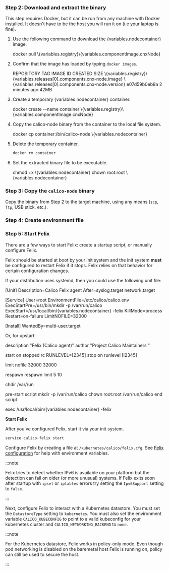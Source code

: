 


<NonClusterReadOnlyStep />

### Step 2: Download and extract the binary

This step requires Docker, but it can be run from any machine with Docker installed. It doesn't have to be the host you will run it on (i.e your laptop is fine).

1. Use the following command to download the {variables.nodecontainer} image.

   <CodeBlock language='bash'>
   docker pull \{variables.registry}\{variables.componentImage.cnxNode}
   </CodeBlock>

1. Confirm that the image has loaded by typing `docker images`.

   <CodeBlock language=''>
   REPOSITORY       TAG           IMAGE ID       CREATED         SIZE
   \{variables.registry}\{variables.releases[0].components.cnx-node.image}      \{variables.releases[0].components.cnx-node.version}        e07d59b0eb8a   2 minutes ago   42MB
   </CodeBlock>

1. Create a temporary {variables.nodecontainer} container.

   <CodeBlock language='bash'>
   docker create --name container \{variables.registry}\{variables.componentImage.cnxNode}
   </CodeBlock>

1. Copy the calico-node binary from the container to the local file system.

   <CodeBlock language='bash'>
   docker cp container:/bin/calico-node \{variables.nodecontainer}
   </CodeBlock>

1. Delete the temporary container.

   ```bash
   docker rm container
   ```

1. Set the extracted binary file to be executable.

   <CodeBlock language='bash'>
   chmod +x \{variables.nodecontainer}
   chown root:root \{variables.nodecontainer}
   </CodeBlock>

### Step 3: Copy the `calico-node` binary

Copy the binary from Step 2 to the target machine, using any means (`scp`, `ftp`, USB stick, etc.).

### Step 4: Create environment file

<EnvironmentFile nodecontainer='{variables.nodecontainer}' />

### Step 5: Start Felix

There are a few ways to start Felix: create a startup script, or manually configure Felix.

<Tabs>
<TabItem label="Startup script" value="Startup script-0">

Felix should be started at boot by your init system and the init system
**must** be configured to restart Felix if it stops. Felix relies on
that behavior for certain configuration changes.

If your distribution uses systemd, then you could use the following unit file:

<CodeBlock language='bash'>
[Unit]
Description=Calico Felix agent
After=syslog.target network.target

[Service]
User=root
EnvironmentFile=/etc/calico/calico.env
ExecStartPre=/usr/bin/mkdir -p /var/run/calico
ExecStart=/usr/local/bin/\{variables.nodecontainer} -felix
KillMode=process
Restart=on-failure
LimitNOFILE=32000

[Install]
WantedBy=multi-user.target
</CodeBlock>

Or, for upstart:

<CodeBlock language='bash'>
description "Felix (Calico agent)"
author "Project Calico Maintainers <maintainers@projectcalico.org>"

start on stopped rc RUNLEVEL=[2345]
stop on runlevel [!2345]

limit nofile 32000 32000

respawn
respawn limit 5 10

chdir /var/run

pre-start script
   mkdir -p /var/run/calico
   chown root:root /var/run/calico
end script

exec /usr/local/bin/\{variables.nodecontainer} -felix
</CodeBlock>

**Start Felix**

After you've configured Felix, start it via your init system.

```bash
service calico-felix start
```

</TabItem>
<TabItem label="Manually configure Felix" value="Manually configure Felix-1">

Configure Felix by creating a file at `/kubernetes/calico/felix.cfg`.
See [Felix configuration](../../reference/component-resources/node/felix/configuration.mdx) for help with environment variables.

:::note

Felix tries to detect whether IPv6 is available on your platform but
the detection can fail on older (or more unusual) systems. If Felix
exits soon after startup with `ipset` or `iptables` errors try
setting the `Ipv6Support` setting to `false`.

:::

Next, configure Felix to interact with a Kubernetes datastore. You
must set the `DatastoreType` setting to `kubernetes`. You must also set the environment variable `CALICO_KUBECONFIG`
to point to a valid kubeconfig for your kubernetes cluster and `CALICO_NETWORKING_BACKEND` to `none`.

:::note

For the Kubernetes datastore, Felix works in policy-only mode. Even though pod networking is
disabled on the baremetal host Felix is running on, policy can still be used to secure the host.

:::

</TabItem>
  </Tabs>
